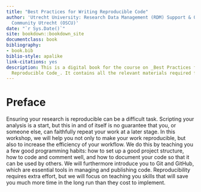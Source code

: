 ```yaml
--- 
title: "Best Practices for Writing Reproducible Code"
author: 'Utrecht University: Research Data Management (RDM) Support & Open Science
  Community Utrecht (OSCU)'
date: "`r Sys.Date()`"
site: bookdown::bookdown_site
documentclass: book
bibliography:
- book.bib
biblio-style: apalike
link-citations: yes
description: This is a digital book for the course on _Best Practices for Writing
  Reproducible Code_. It contains all the relevant materials required for the course.
---
```


# Preface {-}

Ensuring your research is reproducible can be a difficult task. Scripting your analysis is a start, but this in and of itself is no guarantee that you, or someone else, can faithfully repeat your work at a later stage. In this workshop, we will help you not only to make your work reproducible, but also to increase the efficiency of your workflow. We do this by teaching you a few good programming habits: how to set up a good project structure, how to code and comment well, and how to document your code so that it can be used by others. We will furthermore introduce you to Git and GitHub, which are essential tools in managing and publishing code. Reproducibility requires extra effort, but we will focus on teaching you skills that will save you much more time in the long run than they cost to implement.
